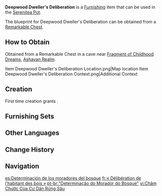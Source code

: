 {{Furnishing Infobox
|id             = 370701
|image          = Item Deepwood Dweller's Deliberation.png
|category       = Building
|subcategory    = Sumeru
|type           = Furnishing
|quality        = 3
|adeptal_energy = 60
|load           = 160
|reduced_load   = 118
|description    = A tall, spacious hut. It is said to have been first designed by researchers to help them camp out in the rainforest for a long time while performing research or cultivation, before then spreading to all parts of [[Sumeru]]. The huts are large enough to accommodate more than one person, with plenty of room for furniture, research equipment, and sample storage.<br>The tents are also a welcome respite for [[Forest Rangers]] trying to maintain order. Because the residents often have long-term plans and distinct organizational divisions, there are very few accidents and they do not disturb the rainforest too much. A wooden sign is sometimes hung at the door to welcome visitors.
|mention        = Forest Rangers
|blueprint      = Remarkable Chest
|source1        = Remarkable Chest
}}
'''Deepwood Dweller's Deliberation''' is a [[Furnishing]] item that can be used in the [[Serenitea Pot]].

The blueprint for Deepwood Dweller's Deliberation can be obtained from a [[Remarkable Chest]].

==How to Obtain==
Obtained from a Remarkable Chest in a cave near [[Fragment of Childhood Dreams]], [[Ashavan Realm]].
<gallery>
Item Deepwood Dweller's Deliberation Location.png|Map location
Item Deepwood Dweller's Deliberation Context.png|Additional Context
</gallery>

==Creation==
First time creation grants {{Item|Trust|24|x=60}}.
{{Recipe
|type = Creation
|time = 14h
|Adhigama Wood = 8
|Fabric = 4
|sort = Adhigama Wood;Fabric
}}

==Furnishing Sets==
{{Craft Usage|type=Furnishing Set}}

==Other Languages==
{{Other Languages
|en      = Deepwood Dweller's Deliberation
|zhs     = 「林居之人的酌定」
|zhs_rm  = "Línjū zhī Rén de Zhuódìng"
|zht     = 「林居之人的酌定」
|zht_rm  = "Línjū zhī Rén de Zhuódìng"
|zh_tl   = 
|ja      = 「森の民の按排」
|ja_rm   = "Mori no Tami no Anpai"
|ja_tl   = "The Flavor of the Forest People"
|ko      = 「숲 주민의 확신」
|ko_rm   = "Sup Jumin-ui Hwaksin"
|ko_tl   = "Forest Resident's Conviction"
|es      = Determinación de los moradores del bosque
|es_tl   = Determination of the Dwellers of the Forest
|fr      = «&nbsp;Délibération de l'habitant des bois&nbsp;»
|fr_tl   = "Woods Inhabitant's Deliberation"
|ru      = Решимость лесного жителя
|ru_tl   = Forest Resident's Resolution
|th      = "การชั่งใจของผู้คนแห่งพงไพร"
|th_rm   = 
|th_tl   = 
|vi      = Châm Chước Của Cư Dân Rừng Sâu
|vi_tl   = 
|de      = „Überlegung des Waldbewohners“
|de_tl   = "Deliberation of Forest Inhabitants"
|id      = Tekad Penghuni Hutan
|id_tl   = Forest Inhabitant's Determination
|pt      = "Determinação do Morador do Bosque"
|pt_tl   = 
|tr      = Derin Orman Sakinlerinin Kararı
|tr_tl   = 
|it      = Riflessioni di Boscoprofondo
|it_tl   = 
}}

==Change History==
{{Change History|3.0}}

==Navigation==
{{Furnishing Navbox|exterior}}

[[es:Determinación de los moradores del bosque]]
[[fr:« Délibération de l'habitant des bois »]]
[[pt-br:"Determinação do Morador do Bosque"]]
[[vi:Châm Chước Của Cư Dân Rừng Sâu]]